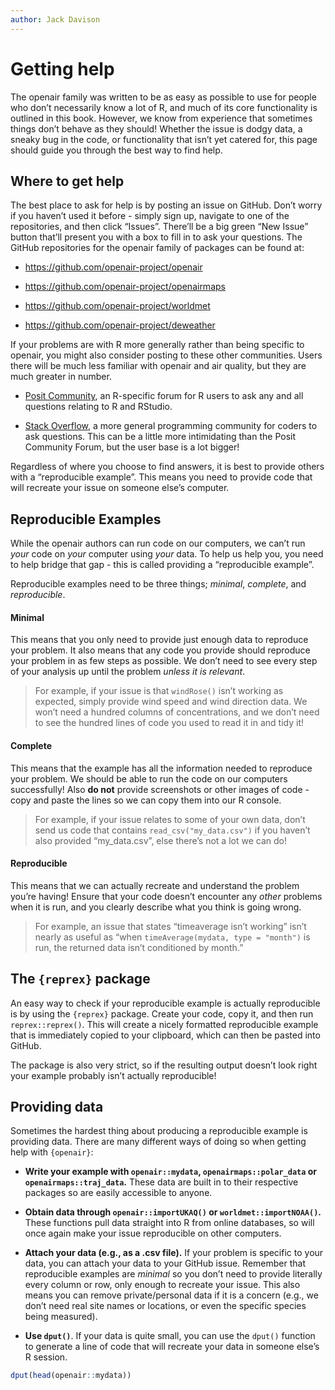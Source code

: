 ```yaml
---
author: Jack Davison
---
```


# Getting help

The [openair]{.pkg} family was written to be as easy as possible to use for people who don't necessarily know a lot of R, and much of its core functionality is outlined in this book. However, we know from experience that sometimes things don't behave as they should! Whether the issue is dodgy data, a sneaky bug in the code, or functionality that isn't yet catered for, this page should guide you through the best way to find help.

## Where to get help {#sec-where}

The best place to ask for help is by posting an issue on GitHub. Don't worry if you haven't used it before - simply sign up, navigate to one of the repositories, and then click "Issues". There'll be a big green "New Issue" button that'll present you with a box to fill in to ask your questions. The GitHub repositories for the [openair]{.pkg} family of packages can be found at:

* <https://github.com/openair-project/openair>

* <https://github.com/openair-project/openairmaps>

* <https://github.com/openair-project/worldmet>

* <https://github.com/openair-project/deweather>

If your problems are with R more generally rather than being specific to [openair]{.pkg}, you might also consider posting to these other communities. Users there will be much less familiar with [openair]{.pkg} and air quality, but they are much greater in number. 

* [Posit Community](https://community.rstudio.com/), an R-specific forum for R users to ask any and all questions relating to R and RStudio.

* [Stack Overflow](https://stackoverflow.com/), a more general programming community for coders to ask questions. This can be a little more intimidating than the Posit Community Forum, but the user base is a lot bigger!

Regardless of where you choose to find answers, it is best to provide others with a "reproducible example". This means you need to provide code that will recreate your issue on someone else's computer.

## Reproducible Examples {#sec-reprex}

While the [openair]{.pkg} authors can run code on our computers, we can't run *your* code on *your* computer using *your* data. To help us help you, you need to help bridge that gap - this is called providing a "reproducible example".

Reproducible examples need to be three things; *minimal*, *complete*, and *reproducible*.

#### Minimal {-}

This means that you only need to provide just enough data to reproduce your problem. It also means that any code you provide should reproduce your problem in as few steps as possible. We don't need to see every step of your analysis up until the problem *unless it is relevant*.

> For example, if your issue is that `windRose()` isn't working as expected, simply provide wind speed and wind direction data. We won't need a hundred columns of concentrations, and we don't need to see the hundred lines of code you used to read it in and tidy it!

#### Complete {-}

This means that the example has all the information needed to reproduce your problem. We should be able to run the code on our computers successfully! Also **do not** provide screenshots or other images of code - copy and paste the lines so we can copy them into our R console.

> For example, if your issue relates to some of your own data, don't send us code that contains `read_csv("my_data.csv")` if you haven't also provided "my_data.csv", else there's not a lot we can do!

#### Reproducible {-}

This means that we can actually recreate and understand the problem you're having! Ensure that your code doesn't encounter any *other* problems when it is run, and you clearly describe what you think is going wrong.

> For example, an issue that states "timeaverage isn't working" isn't nearly as useful as "when `timeAverage(mydata, type = "month")` is run, the returned data isn't conditioned by month."

::: {.callout-tip}
## The `{reprex}` package

An easy way to check if your reproducible example is actually reproducible is by using the `{reprex}` package. Create your code, copy it, and then run `reprex::reprex()`. This will create a nicely formatted reproducible example that is immediately copied to your clipboard, which can then be pasted into GitHub.

The package is also very strict, so if the resulting output doesn't look right your example probably isn't actually reproducible!
:::

## Providing data

Sometimes the hardest thing about producing a reproducible example is providing data. There are many different ways of doing so when getting help with `{openair}`:

* **Write your example with `openair::mydata`, `openairmaps::polar_data` or `openairmaps::traj_data`.** These data are built in to their respective packages so are easily accessible to anyone.

* **Obtain data through `openair::importUKAQ()` or `worldmet::importNOAA()`.** These functions pull data straight into R from online databases, so will once again make your issue reproducible on other computers.

* **Attach your data (e.g., as a .csv file).** If your problem is specific to your data, you can attach your data to your GitHub issue. Remember that reproducible examples are *minimal* so you don't need to provide literally every column or row, only enough to recreate your issue. This also means you can remove private/personal data if it is a concern (e.g., we don't need real site names or locations, or even the specific species being measured).

* **Use `dput()`**. If your data is quite small, you can use the `dput()` function to generate a line of code that will recreate your data in someone else's R session.

```r
dput(head(openair::mydata))
```

